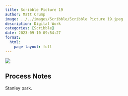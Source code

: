 ```yaml
---
title: Scribble Picture 19
author: Matt Crump
image: ../../images/Scribble/Scribble Picture 19.jpeg
description: Digital Work
categories: [Scribble]
date: 2023-09-10 09:54:27
format:
  html:
    page-layout: full
---
```


![](../../images/Scribble/Scribble Picture 19.jpeg)

## Process Notes

Stanley park.
